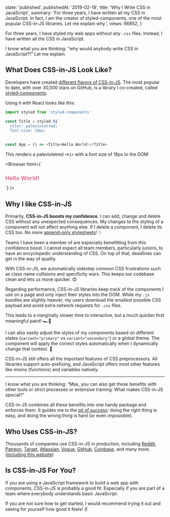 
  state: 'published',
  publishedAt: '2019-02-18',
  title: 'Why I Write CSS in JavaScript',
  summary:
    'For three years, I have written all my CSS in JavaScript. In fact, I am the creator of styled-components, one of the most popular CSS-in-JS libraries. Let me explain why.',
  views: 66852,
}


<BlogPost meta={meta}>

For three years, I have styled my web apps without any `.css` files. Instead, I have written all the CSS in JavaScript.

I know what you are thinking: “why would anybody write CSS in JavaScript?!” Let me explain.

## What Does CSS-in-JS Look Like?

Developers have created [different flavors of CSS-in-JS](https://github.com/michelebertoli/css-in-js). The most popular to date, with over 30,000 stars on GitHub, is a library I co-created, called [styled-components](https://styled-components.com).

Using it with React looks like this:

```js
import styled from 'styled-components'

const Title = styled.h1`
  color: palevioletred;
  font-size: 18px;
`

const App = () => <Title>Hello World!</Title>
```

This renders a palevioletred `<h1>` with a font size of 18px to the DOM:

<Browser
  html={`
  <style>
    .faEkXI {
      font-size: 18px;
      color: palevioletred;
    }
  </style>
  <h1 class="sc-ifAKCX faEkXI">Hello World!</h1>
`}
/>

## Why I like CSS-in-JS

Primarily, **CSS-in-JS boosts my confidence**. I can add, change and delete CSS without any unexpected consequences. My changes to the styling of a component will not affect anything else. If I delete a component, I delete its CSS too. No more [append-only stylesheets](https://css-tricks.com/oh-no-stylesheet-grows-grows-grows-append-stylesheet-problem/)! ✨

<Lesson
  title="Confidence"
  body="Add, change and delete CSS without any unexpected consequences and avoid dead code."
/>

<Lesson
  title="Painless Maintenance"
  body="Never go on a hunt for CSS affecting your components ever again."
/>

Teams I have been a member of are especially benefitting from this confidence boost. I cannot expect all team members, particularly juniors, to have an encyclopedic understanding of CSS. On top of that, deadlines can get in the way of quality.

With CSS-in-JS, we automatically sidestep common CSS frustrations such as class name collisions and specificity wars. This keeps our codebase clean and lets us move quicker. 😍

<Lesson
  title="Enhanced Teamwork"
  body="Avoid common CSS frustrations to keep a neat codebase and moving quickly, regardless of experience levels."
/>

Regarding performance, CSS-in-JS libraries keep track of the components I use on a page and only inject their styles into the DOM. While my `.js` bundles are slightly heavier, my users download the smallest possible CSS payload and avoid extra network requests for `.css` files.

This leads to a marginally slower time to interactive, but a much quicker first meaningful paint! 🏎💨

<Lesson
  title="Fast Performance"
  body="Send only the critical CSS to the user for a rapid first paint."
/>

I can also easily adjust the styles of my components based on different states (`variant="primary"` vs `variant="secondary"`) or a global theme. The component will apply the correct styles automatically when I dynamically change that context. 💅

<Lesson
  title="Dynamic Styling"
  body="Simply style your components with a global theme or based on different states."
/>

CSS-in-JS still offers all the important features of CSS preprocessors. All libraries support auto-prefixing, and JavaScript offers most other features like mixins (functions) and variables natively.

---

I know what you are thinking: “Max, you can also get these benefits with other tools or strict processes or extensive training. What makes CSS-in-JS special?”

CSS-in-JS combines all these benefits into one handy package and enforces them. It guides me to the [pit of success](https://blog.codinghorror.com/falling-into-the-pit-of-success/): doing the right thing is easy, and doing the wrong thing is hard (or even impossible).

## Who Uses CSS-in-JS?

Thousands of companies use CSS-in-JS in production, including [Reddit](https://reddit.com), [Patreon](https://patreon.com), [Target](https://target.com), [Atlassian](https://atlaskit.atlassian.com), [Vogue](https://vogue.de), [GitHub](https://primer.style/components), [Coinbase](https://pro.coinbase.com), and many more. ([including this website](https://github.com/mxstbr/mxstbr.com))

## Is CSS-in-JS For You?

If you are using a JavaScript framework to build a web app with components, CSS-in-JS is probably a good fit. Especially if you are part of a team where everybody understands basic JavaScript.

If you are not sure how to get started, I would recommend trying it out and seeing for yourself how good it feels! ✌️

</BlogPost>
